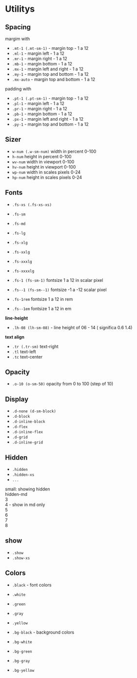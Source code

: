 

<Meta title="Design/Utilitys"  />


# Utilitys


## Spacing ##
margim with 
- `.mt-1 (.mt-sm-1)` - margin top - 1 a 12
- `.ml-1` - margin left -  1 a 12
- `.mr-1` - margin right - 1 a 12
- `.mb-1` - margin bottom - 1 a 12
- `.mx-1` - margin left and right - 1 a 12
- `.my-1` - margin top and bottom - 1 a 12
- `.mx-auto` - margin top and bottom - 1 a 12

padding with 
- `.pt-1 (.pt-sm-1)` - margin top - 1 a 12
- `.pl-1` - margin left -  1 a 12
- `.pr-1` - margin right - 1 a 12
- `.pb-1` - margin bottom - 1 a 12
- `.px-1` - margin left and right - 1 a 12
- `.py-1` - margin top and bottom - 1 a 12

## Sizer ##
- `w-num (.w-sm-num)`  width in percent 0-100
- `h-num`  height in percent 0-100
- `wv-num`  width in viewport  0-100
- `hv-num`  height in viewport 0-100
- `wp-num`  width in scales pixels 0-24
- `hp-num`  height in scales pixels 0-24

## Fonts ##
- `.fs-xs (.fs-xs-xs)`
- `.fs-sm`
- `.fs-md`
- `.fs-lg`
- `.fs-xlg`
- `.fs-xxlg`
- `.fs-xxxlg`
- `.fs-xxxxlg`

- `.fs-1 (fs-sm-1)` fontsize 1 a 12 in scalar pixel
- `.fs--1 (fs-sm--1)` fontsize -1 a -12 scalar pixel
- `.fs-1rem` fontsize 1 a 12 in rem
- `.fs--1em` fontsize 1 a 12 in em

**line-height**
- `.lh-08 (lh-sm-08)` - line height of 06 - 14 ( significa 0.6 1.4)


**text align**
- `.tr (.tr-sm)` text-right
- `.tl` text-left
- `.tc` text-center

## Opacity ##
- `.o-10 (o-sm-50)`  opacity from 0 to 100 (step of 10)



## Display ##
- `.d-none (d-sm-block)`  
- `.d-block`
- `.d-inline-block`
- `.d-flex`
- `.d-inline-flex`
- `.d-grid`
- `.d-inline-grid`

## Hidden ##
- `.hidden`  
- `.hidden-xs` 
- `...`

<Preview>
  <div class='container-fluid'>
    <div> small: <span class='hidden-xs'> showing </span> <span class='hidden-sm'> hidden </span>
    </div>
    <div class='show hidden-md'> hidden-md </div>
    <div> 3 </div>
    <div class="hidden show-md"> 4 - show in md only </div>
    <div> 5 </div>
    <div> 6 </div>
    <div> 7 </div>
    <div> 8 </div>
  </div>
</Preview>


## show ##
- `.show`  
- `.show-xs`  

## Colors ##
- `.black` - font colors
- `.white`
- `.green`
- `.gray`
- `.yellow`
  
- `.bg-black` - background colors
- `.bg-white`
- `.bg-green`
- `.bg-gray`
- `.bg-yellow`

